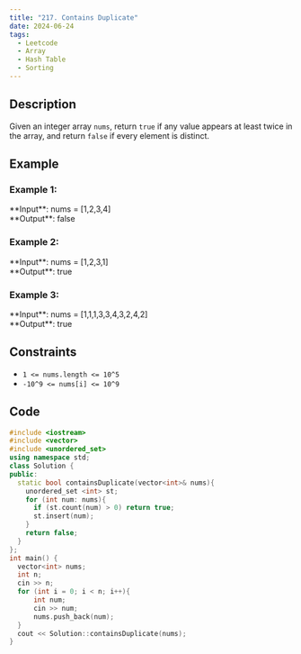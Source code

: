 ```yaml
---
title: "217. Contains Duplicate"
date: 2024-06-24
tags: 
  - Leetcode
  - Array
  - Hash Table
  - Sorting
---
```


## Description

Given an integer array `nums`, return `true` if any value appears at least twice in the array, and return `false` if every element is distinct.

## Example

### Example 1:

<block>
**Input**: nums = [1,2,3,4]
<br/> **Output**: false
</block>

### Example 2:

<block>
**Input**: nums = [1,2,3,1]
<br/> **Output**: true
</block>

### Example 3:

<block>
**Input**: nums = [1,1,1,3,3,4,3,2,4,2]
<br/> **Output**: true
</block>

## Constraints
- `1 <= nums.length <= 10^5`
- `-10^9 <= nums[i] <= 10^9`

## Code

```c++
#include <iostream>
#include <vector>
#include <unordered_set>
using namespace std;
class Solution {
public:
  static bool containsDuplicate(vector<int>& nums){
    unordered_set <int> st;
    for (int num: nums){
      if (st.count(num) > 0) return true;
      st.insert(num);
    }
    return false;
  }
};
int main() {
  vector<int> nums;
  int n;
  cin >> n;
  for (int i = 0; i < n; i++){
      int num;
      cin >> num;
      nums.push_back(num);
  }
  cout << Solution::containsDuplicate(nums);
}
```
